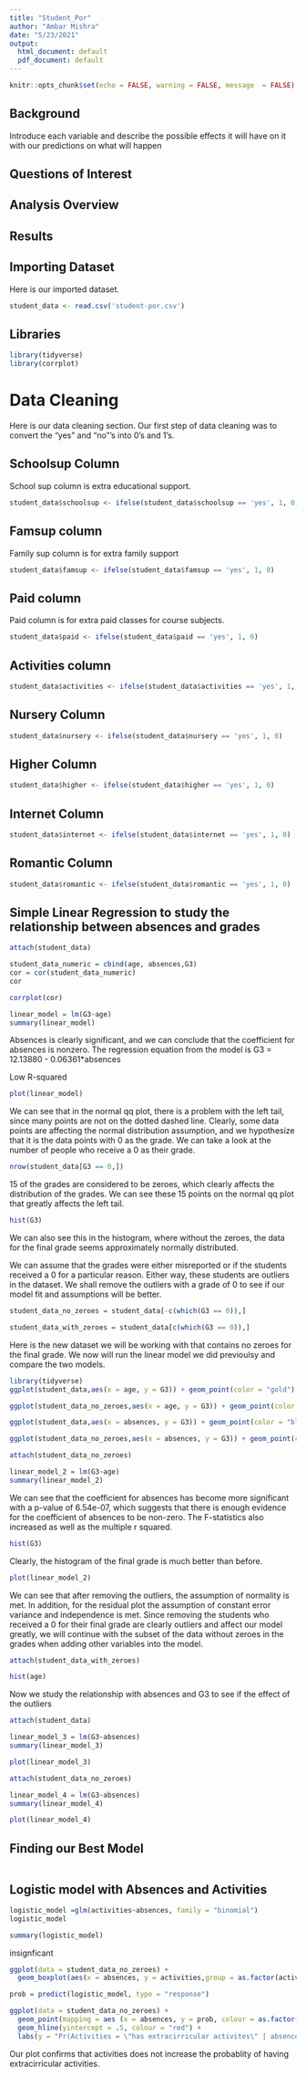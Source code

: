 ```yaml
---
title: "Student_Por"
author: "Ambar Mishra"
date: "5/23/2021"
output:
  html_document: default
  pdf_document: default
---
```

```r
knitr::opts_chunk$set(echo = FALSE, warning = FALSE, message  = FALSE)
```

## Background

Introduce each variable and describe the possible effects it will have on it with our predictions on what will happen

## Questions of Interest

## Analysis Overview

## Results

## Importing Dataset

Here is our imported dataset.

```r
student_data <- read.csv('student-por.csv')
```

## Libraries
```r
library(tidyverse)
library(corrplot)
```

# Data Cleaning

Here is our data cleaning section. Our first step of data cleaning was to convert the "yes" and "no"'s into 0's and 1's. 


## Schoolsup Column 

School sup column is extra educational support. 

```r
student_data$schoolsup <- ifelse(student_data$schoolsup == 'yes', 1, 0)
```

## Famsup column

Family sup column is for extra family support

```r
student_data$famsup <- ifelse(student_data$famsup == 'yes', 1, 0)
```


## Paid column

Paid column is for extra paid classes for course subjects. 

```r
student_data$paid <- ifelse(student_data$paid == 'yes', 1, 0)
```


## Activities column

```r
student_data$activities <- ifelse(student_data$activities == 'yes', 1, 0)
```

## Nursery Column

```r
student_data$nursery <- ifelse(student_data$nursery == 'yes', 1, 0)
```

## Higher Column

```r
student_data$higher <- ifelse(student_data$higher == 'yes', 1, 0)
```

## Internet Column 

```r
student_data$internet <- ifelse(student_data$internet == 'yes', 1, 0)
```

## Romantic Column

```r
student_data$romantic <- ifelse(student_data$romantic == 'yes', 1, 0)
```




## Simple Linear Regression to study the relationship between absences and grades

```r
attach(student_data)
```




```r
student_data_numeric = cbind(age, absences,G3)
cor = cor(student_data_numeric)
cor
```

```r
corrplot(cor)
```



```r
linear_model = lm(G3~age)
summary(linear_model)
```

Absences is clearly significant, and we can conclude that the coefficient for absences is nonzero. The regression equation from the model is G3 = 12.13880 - 0.06361*absences

Low R-squared





```r
plot(linear_model)
```

We can see that in the normal qq plot, there is a problem with the left tail, since many points are not on the dotted dashed line. Clearly, some data points are affecting the normal distribution assumption, and we hypothesize that it is the data points with 0 as the grade. We can take a look at the number of people who receive a 0 as their grade.

```r
nrow(student_data[G3 == 0,])
```


15 of the grades are considered to be zeroes, which clearly affects the distribution of the grades. We can see these 15 points on the normal qq plot that greatly affects the left tail.

```r
hist(G3)
```

We can also see this in the histogram, where without the zeroes, the data for the final grade seems approximately normally distributed.

We can assume that the grades were either misreported or if the students received a 0 for a particular reason. Either way, these students are outliers in the dataset. We shall remove the outliers with a grade of 0 to see if our model fit and assumptions will be better. 

```r
student_data_no_zeroes = student_data[-c(which(G3 == 0)),]
```

```r
student_data_with_zeroes = student_data[c(which(G3 == 0)),]
```

Here is the new dataset we will be working with that contains no zeroes for the final grade. We now will run the linear model we did previoulsy and compare the two models. 

```r
library(tidyverse)
ggplot(student_data,aes(x = age, y = G3)) + geom_point(color = "gold")  + geom_smooth() + ggtitle("age vs. G3 with zeroes in G3")
```

```r
ggplot(student_data_no_zeroes,aes(x = age, y = G3)) + geom_point(color = "gold")  + geom_smooth() + ggtitle("age vs. G3 with no zeroes in G3")
```

```r
ggplot(student_data,aes(x = absences, y = G3)) + geom_point(color = "blue")  + geom_smooth() + ggtitle("absences vs. G3 with zeroes in G3")
```

```r
ggplot(student_data_no_zeroes,aes(x = absences, y = G3)) + geom_point(color = "blue")  + geom_smooth() + ggtitle("absences vs. G3 without zeroes in G3")
```



```r
attach(student_data_no_zeroes)
```

```r
linear_model_2 = lm(G3~age)
summary(linear_model_2)
```

We can see that the coefficient for absences has become more significant with a p-value of 6.54e-07, which suggests that there is enough evidence for the coefficient of absences to be non-zero. The F-statistics also increased as well as the multiple r squared.

```r
hist(G3)
```

Clearly, the histogram of the final grade is much better than before.

```r
plot(linear_model_2)
```

We can see that after removing the outliers, the assumption of normality is met. In addition, for the residual plot the assumption of constant error variance and independence is met. Since removing the students who received a 0 for their final grade are clearly outliers and affect our model greatly, we will continue with the subset of the data without zeroes in the grades when adding other variables into the model.


```r
attach(student_data_with_zeroes)
```

```r
hist(age)
```


Now we study the relationship with absences and G3 to see if the effect of the outliers


```r
attach(student_data)
```

```r
linear_model_3 = lm(G3~absences)
summary(linear_model_3)
```

```r
plot(linear_model_3)
```

```r
attach(student_data_no_zeroes)
```


```r
linear_model_4 = lm(G3~absences)
summary(linear_model_4)
```

```r
plot(linear_model_4)
```


## Finding our Best Model

```r

```


## Logistic model with Absences and Activities


```r
logistic_model =glm(activities~absences, family = "binomial")
logistic_model
```

```r
summary(logistic_model)
```

insignficant

```r
ggplot(data = student_data_no_zeroes) +
  geom_boxplot(aes(x = absences, y = activities,group = as.factor(activities), color = as.factor(activities)))
```

```r
prob = predict(logistic_model, type = "response")
```

```r
ggplot(data = student_data_no_zeroes) +
  geom_point(mapping = aes (x = absences, y = prob, colour = as.factor(activities))) +
  geom_hline(yintercept = .5, colour = "red") +
  labs(y = "Pr(Activities = \"has extracirricular activites\" | absences)")
```

Our plot confirms that activities does not increase the probablity of having extracirricular activities. 












